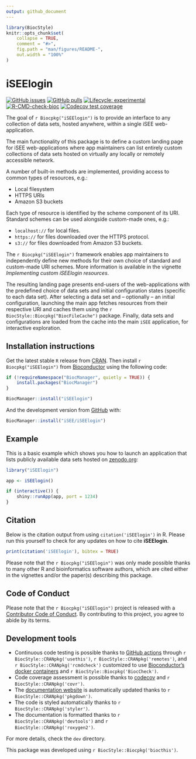 ```yaml
---
output: github_document
---
```


<!-- README.md is generated from README.Rmd. Please edit that file -->

```r
library(BiocStyle)
knitr::opts_chunk$set(
    collapse = TRUE,
    comment = "#>",
    fig.path = "man/figures/README-",
    out.width = "100%"
)
```

# iSEElogin

<!-- badges: start -->
[![GitHub issues](https://img.shields.io/github/issues/iSEE/iSEElogin)](https://github.com/iSEE/iSEElogin/issues)
[![GitHub pulls](https://img.shields.io/github/issues-pr/iSEE/iSEElogin)](https://github.com/iSEE/iSEElogin/pulls)
[![Lifecycle: experimental](https://img.shields.io/badge/lifecycle-experimental-orange.svg)](https://lifecycle.r-lib.org/articles/stages.html#experimental)
[![R-CMD-check-bioc](https://github.com/iSEE/iSEElogin/workflows/R-CMD-check-bioc/badge.svg)](https://github.com/iSEE/iSEElogin/actions)
[![Codecov test coverage](https://codecov.io/gh/iSEE/iSEElogin/branch/main/graph/badge.svg)](https://app.codecov.io/gh/iSEE/iSEElogin?branch=main)
<!-- badges: end -->

The goal of `r Biocpkg("iSEElogin")` is to provide an interface to any collection of data sets, hosted anywhere, within a single iSEE web-application.

The main functionality of this package is to define a custom landing page for iSEE web-applications where app maintainers can list entirely custom collections of data sets hosted on virtually any locally or remotely accessible network.

A number of built-in methods are implemented, providing access to common types of resources, e.g.:

- Local filesystem
- HTTPS URIs
- Amazon S3 buckets

Each type of resource is identified by the scheme component of its URI.
Standard schemes can be used alongside custom-made ones, e.g.:

- `localhost://` for local files.
- `https://` for files downloaded over the HTTPS protocol.
- `s3://` for files downloaded from Amazon S3 buckets.

The `r Biocpkg("iSEElogin")` framework enables app maintainers to independently define new methods for their own choice of standard and custom-made URI schemes.
More information is available in the vignette *Implementing custom iSEElogin resources*.

The resulting landing page presents end-users of the web-applications with the predefined choice of data sets and initial configuration states (specific to each data set).
After selecting a data set and -- optionally -- an initial configuration, launching the main app fetches resources from their respective URI and caches them using the `r BiocStyle::Biocpkg("BiocFileCache")` package.
Finally, data sets and configurations are loaded from the cache into the main `iSEE` application, for interactive exploration.

## Installation instructions

Get the latest stable `R` release from [CRAN](http://cran.r-project.org/). Then install `r Biocpkg("iSEElogin")` from [Bioconductor](http://bioconductor.org/) using the following code:

```r
if (!requireNamespace("BiocManager", quietly = TRUE)) {
    install.packages("BiocManager")
}

BiocManager::install("iSEElogin")
```

And the development version from [GitHub](https://github.com/iSEE/iSEElogin) with:

```r
BiocManager::install("iSEE/iSEElogin")
```

## Example

This is a basic example which shows you how to launch an application that lists publicly available data sets hosted on [zenodo.org][zenodo-repository]:

```r
library("iSEElogin")

app <- iSEElogin()

if (interactive()) {
    shiny::runApp(app, port = 1234)
}
```

## Citation

Below is the citation output from using `citation('iSEElogin')` in R. Please
run this yourself to check for any updates on how to cite __iSEElogin__.

```r
print(citation('iSEElogin'), bibtex = TRUE)
```

Please note that the `r Biocpkg("iSEElogin")` was only made possible thanks to many other R and bioinformatics software authors, which are cited either in the vignettes and/or the paper(s) describing this package.

## Code of Conduct

Please note that the `r Biocpkg("iSEElogin")` project is released with a [Contributor Code of Conduct](http://bioconductor.org/about/code-of-conduct/). By contributing to this project, you agree to abide by its terms.

## Development tools

* Continuous code testing is possible thanks to [GitHub actions](https://www.tidyverse.org/blog/2020/04/usethis-1-6-0/)  through `r BiocStyle::CRANpkg('usethis')`, `r BiocStyle::CRANpkg('remotes')`, and `r BiocStyle::CRANpkg('rcmdcheck')` customized to use [Bioconductor's docker containers](https://www.bioconductor.org/help/docker/) and `r BiocStyle::Biocpkg('BiocCheck')`.
* Code coverage assessment is possible thanks to [codecov](https://codecov.io/gh) and `r BiocStyle::CRANpkg('covr')`.
* The [documentation website](http://isee.github.io/iSEElogin) is automatically updated thanks to `r BiocStyle::CRANpkg('pkgdown')`.
* The code is styled automatically thanks to `r BiocStyle::CRANpkg('styler')`.
* The documentation is formatted thanks to `r BiocStyle::CRANpkg('devtools')` and `r BiocStyle::CRANpkg('roxygen2')`.

For more details, check the `dev` directory.

This package was developed using `r BiocStyle::Biocpkg('biocthis')`.

<!-- Links -->

[zenodo-repository]: https://zenodo.org/record/7304331
